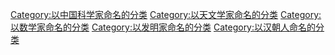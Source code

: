 [[Category:以中国科学家命名的分类|Category:以中国科学家命名的分类]]
[[Category:以天文学家命名的分类|Category:以天文学家命名的分类]]
[[Category:以数学家命名的分类|Category:以数学家命名的分类]]
[[Category:以发明家命名的分类|Category:以发明家命名的分类]]
[[Category:以汉朝人命名的分类|Category:以汉朝人命名的分类]]